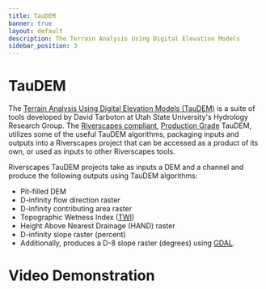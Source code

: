 ```yaml
---
title: TauDEM
banner: true
layout: default
description: The Terrain Analysis Using Digital Elevation Models
sidebar_position: 3
---
```


# TauDEM

The [Terrain Analysis Using Digital Elevation Models (TauDEM)](https://hydrology.usu.edu/taudem/taudem5/) is a suite of tools developed by David Tarboton at Utah State University's Hydrology Research Group. The [Riverscapes compliant](https://riverscapes.net/Tools/#riverscapes-compliant), [Production Grade](https://riverscapes.net/Tools/#riverscapes-compliant) TauDEM, utilizes some of the useful TauDEM algorithms, packaging inputs and outputs into a Riverscapes project that can be accessed as a product of its own, or used as inputs to other Riverscapes tools.

Riverscapes TauDEM projects take as inputs a DEM and a channel and produce the following outputs using TauDEM algorithms:

- Pit-filled DEM
- D-infinity flow direction raster
- D-infinity contributing area raster
- Topographic Wetness Index ([TWI](https://en.wikipedia.org/wiki/Topographic_wetness_index))
- Height Above Nearest Drainage (HAND) raster
- D-infinity slope raster (percent)
- Additionally, produces a D-8 slope raster (degrees) using [GDAL](https://gdal.org/).

# Video Demonstration

<YouTubeEmbed videoId="YMgHAcDbnrk"/>
